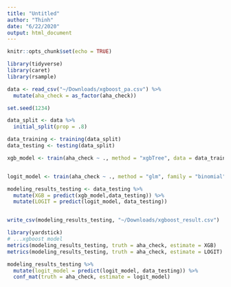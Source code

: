 ```yaml
---
title: "Untitled"
author: "Thinh"
date: "6/22/2020"
output: html_document
---
```


```r
knitr::opts_chunk$set(echo = TRUE)
```

```r
library(tidyverse)
library(caret)
library(rsample)
```

```r
data <- read_csv("~/Downloads/xgboost_pa.csv") %>% 
  mutate(aha_check = as_factor(aha_check))

set.seed(1234)

data_split <- data %>% 
  initial_split(prop = .8)

data_training <- training(data_split)
data_testing <- testing(data_split)

```

```r
xgb_model <- train(aha_check ~ ., method = "xgbTree", data = data_training)


logit_model <- train(aha_check ~ ., method = "glm", family = "binomial", data = data_training)
```


```r
modeling_results_testing <- data_testing %>% 
  mutate(XGB = predict(xgb_model,data_testing)) %>% 
  mutate(LOGIT = predict(logit_model, data_testing))


write_csv(modeling_results_testing, "~/Downloads/xgboost_result.csv")
```

```r
library(yardstick)
# ...xgboost model
metrics(modeling_results_testing, truth = aha_check, estimate = XGB)
metrics(modeling_results_testing, truth = aha_check, estimate = LOGIT)

```


```r
modeling_results_testing %>% 
  mutate(logit_model = predict(logit_model, data_testing)) %>% 
  conf_mat(truth = aha_check, estimate = logit_model)
```

